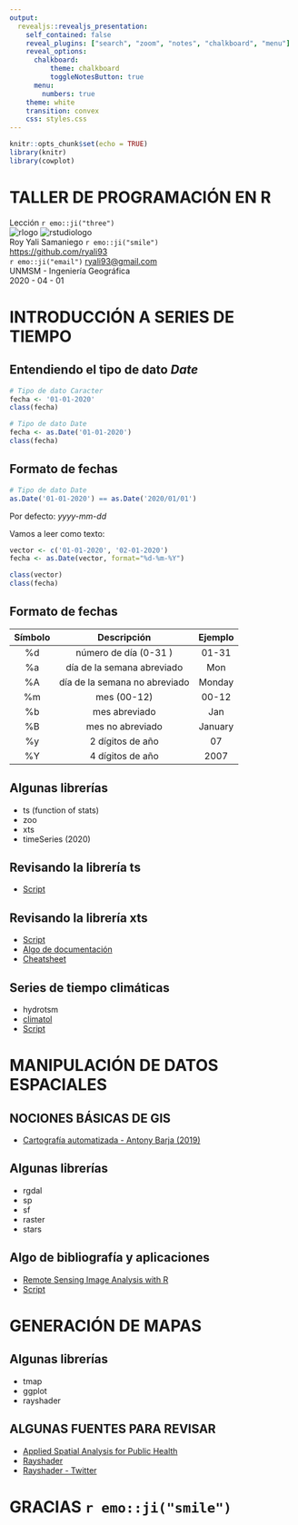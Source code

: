 ```yaml
---
output: 
  revealjs::revealjs_presentation:
    self_contained: false
    reveal_plugins: ["search", "zoom", "notes", "chalkboard", "menu"]
    reveal_options:
      chalkboard: 
          theme: chalkboard
          toggleNotesButton: true
      menu:
        numbers: true
    theme: white
    transition: convex
    css: styles.css
---
```

```r
knitr::opts_chunk$set(echo = TRUE)
library(knitr)
library(cowplot)
```

# TALLER DE PROGRAMACIÓN EN R
Lección `r emo::ji("three")`
<br>
![rlogo](fig/r_logo.png)
![rstudiologo](fig/rstudio_logo.png)
<br>
Roy Yali Samaniego `r emo::ji("smile")`
<br>
<i class="fab fa-github"></i>[https://github.com/ryali93](https://github.com/ryali93)
<br>
`r emo::ji("email")` [ryali93@gmail.com](ryali93@gmail.com)
<br>
UNMSM - Ingeniería Geográfica
<br>
2020 - 04 - 01


# INTRODUCCIÓN A SERIES DE TIEMPO

## Entendiendo el tipo de dato *Date*

```r
# Tipo de dato Caracter
fecha <- '01-01-2020'
class(fecha)

# Tipo de dato Date
fecha <- as.Date('01-01-2020')
class(fecha)
```

## Formato de fechas

```r
# Tipo de dato Date
as.Date('01-01-2020') == as.Date('2020/01/01')
```

Por defecto:
*yyyy-mm-dd*

Vamos a leer como texto:
<br>
```r
vector <- c('01-01-2020', '02-01-2020')
fecha <- as.Date(vector, format="%d-%m-%Y")
```

```r
class(vector)
class(fecha)
```

## Formato de fechas

| Símbolo	|	Descripción	|	Ejemplo |
| :---:|:-----:|:----: |
| %d	|	número de día (0-31	)|	01-31 |
| %a  |	día de la semana abreviado	|	Mon |
| %A	|	día de la semana no abreviado	|	Monday |
| %m	|	mes (00-12)	|	00-12 |
| %b  |	mes abreviado	|	Jan |
| %B	|	mes no abreviado	|	January |
| %y  |	2 dígitos de año	|	07 |
| %Y	|	4 dígitos de año	|	2007 |

## Algunas librerías

- ts (function of stats)
- zoo
- xts
- timeSeries (2020)

## Revisando la librería ts
 
- [Script](https://github.com/ryali93/taller_R/blob/master/scripts/ts_file.R)

## Revisando la librería xts

- [Script](https://github.com/ryali93/taller_R/blob/master/scripts/xts_file.R)
- [Algo de documentación](https://www.datacamp.com/community/blog/r-xts-cheat-sheet)
- [Cheatsheet](https://s3.amazonaws.com/assets.datacamp.com/blog_assets/xts_Cheat_Sheet_R.pdf)

## Series de tiempo climáticas

- hydrotsm
- [climatol](http://www.climatol.eu/)
- [Script](https://github.com/ryali93/taller_R/blob/master/scripts/hydrotsm_file.R)

# MANIPULACIÓN DE DATOS ESPACIALES

## NOCIONES BÁSICAS DE GIS

- [Cartografía automatizada - Antony Barja (2019)](https://barja8.github.io/OsgeoLiveUNMSM/Sesi%C3%B3n01/Slide.html#1)

## Algunas librerías

- rgdal
- sp
- sf
- raster
- stars

## Algo de bibliografía y aplicaciones

- [Remote Sensing Image Analysis with R](https://rspatial.org/rs/rs.pdf)
- [Script](https://github.com/ryali93/taller_R/blob/master/scripts/spatial_file.R)

# GENERACIÓN DE MAPAS

## Algunas librerías

- tmap
- ggplot
- rayshader

## ALGUNAS FUENTES PARA REVISAR

- [Applied Spatial Analysis for Public Health](https://hughst.github.io/)
- [Rayshader](https://tylermw.com/presentations/rstudio2020/assets/player/KeynoteDHTMLPlayer.html)
- [Rayshader - Twitter](https://twitter.com/i/status/1237727249341616128)

# GRACIAS `r emo::ji("smile")`